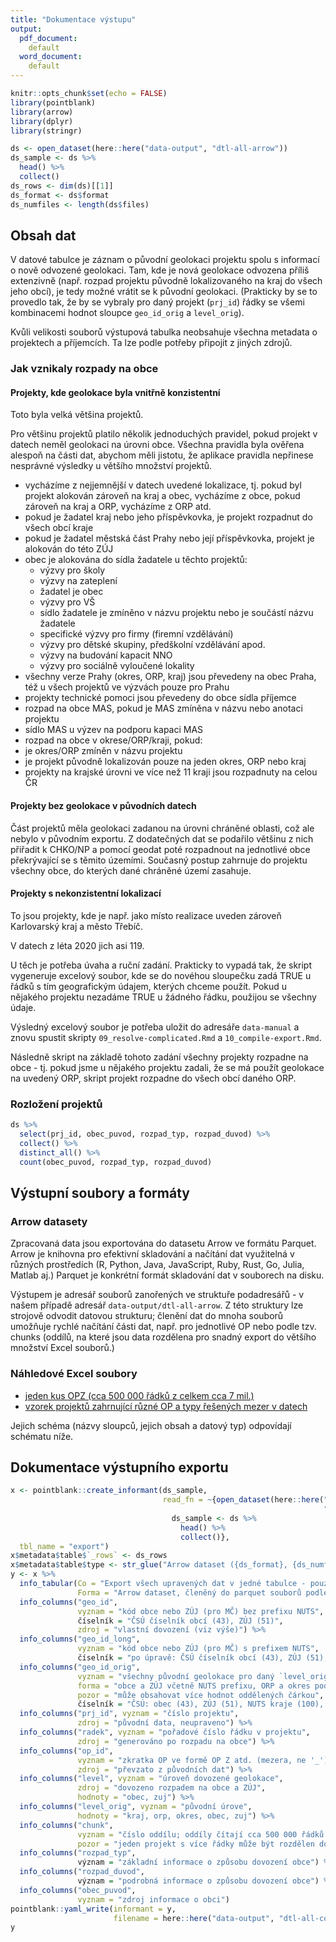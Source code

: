 ```yaml
---
title: "Dokumentace výstupu"
output: 
  pdf_document:
    default
  word_document:
    default
---
```


```r
knitr::opts_chunk$set(echo = FALSE)
library(pointblank)
library(arrow)
library(dplyr)
library(stringr)
```

```r
ds <- open_dataset(here::here("data-output", "dtl-all-arrow"))
ds_sample <- ds %>% 
  head() %>% 
  collect()
ds_rows <- dim(ds)[[1]]
ds_format <- ds$format
ds_numfiles <- length(ds$files)
```

## Obsah dat

V datové tabulce je záznam o původní geolokaci projektu spolu s informací o nově odvozené geolokaci. Tam, kde je nová geolokace odvozena příliš extenzivně (např. rozpad projektu původně lokalizovaného na kraj do všech jeho obcí), je tedy možné vrátit se k původní geolokaci. (Prakticky by se to provedlo tak, že by se vybraly pro daný projekt (`prj_id`) řádky se všemi kombinacemi hodnot sloupce `geo_id_orig` a `level_orig`).

Kvůli velikosti souborů výstupová tabulka neobsahuje všechna metadata o projektech a příjemcích. Ta lze podle potřeby připojit z jiných zdrojů.

### Jak vznikaly rozpady na obce

#### Projekty, kde geolokace byla vnitřně konzistentní

Toto byla velká většina projektů.

Pro většinu projektů platilo několik jednoduchých pravidel, pokud projekt v datech neměl geolokaci na úrovni obce. Všechna pravidla byla ověřena alespoň na části dat, abychom měli jistotu, že aplikace pravidla nepřinese nesprávné výsledky u většího množství projektů.

- vycházíme z nejjemnější v datech uvedené lokalizace, tj. pokud byl projekt alokován zároveň na kraj a obec, vycházíme z obce, pokud zároveň na kraj a ORP, vycházíme z ORP atd.
- pokud je žadatel kraj nebo jeho příspěvkovka, je projekt rozpadnut do všech obcí kraje
- pokud je žadatel městská část Prahy nebo její příspěvkovka, projekt je alokován do této ZÚJ
- obec je alokována do sídla žadatele u těchto projektů:
  - výzvy pro školy
  - výzvy na zateplení
  - žadatel je obec
  - výzvy pro VŠ
  - sídlo žadatele je zmíněno v názvu projektu nebo je součástí názvu žadatele
  - specifické výzvy pro firmy (firemní vzdělávání)
  - výzvy pro dětské skupiny, předškolní vzdělávání apod.
  - výzvy na budování kapacit NNO
  - výzvy pro sociálně vyloučené lokality
- všechny verze Prahy (okres, ORP, kraj) jsou převedeny na obec Praha, též u všech projektů ve výzvách pouze pro Prahu
- projekty technické pomoci jsou převedeny do obce sídla příjemce
- rozpad na obce MAS, pokud je MAS zmíněna v názvu nebo anotaci projektu
- sídlo MAS u výzev na podporu kapaci MAS
- rozpad na obce v okrese/ORP/kraji, pokud:
 - je okres/ORP zmíněn v názvu projektu
 - je projekt původně lokalizován pouze na jeden okres, ORP nebo kraj
- projekty na krajské úrovni ve více než 11 kraji jsou rozpadnuty na celou ČR

#### Projekty bez geolokace v původních datech

Část projektů měla geolokaci zadanou na úrovni chráněné oblasti, což ale nebylo v původním exportu. Z dodatečných dat se podařilo většinu z nich přiřadit k CHKO/NP a pomocí geodat poté rozpadnout na jednotlivé obce překrývající se s těmito územími. Současný postup zahrnuje do projektu všechny obce, do kterých dané chráněné území zasahuje.

#### Projekty s nekonzistentní lokalizací

To jsou projekty, kde je např. jako místo realizace uveden zároveň Karlovarský kraj a město Třebíč.

V datech z léta 2020 jich asi 119.

U těch je potřeba úvaha a ruční zadání. Prakticky to vypadá tak, že skript vygeneruje excelový soubor, kde se do novéhou sloupečku zadá TRUE u řádků s tím geografickým údajem, kterých chceme použít. Pokud u nějakého projektu nezadáme TRUE u žádného řádku, použijou se všechny údaje. 

Výsledný excelový soubor je potřeba uložit do adresáře `data-manual` a znovu spustit skripty `09_resolve-complicated.Rmd` a `10_compile-export.Rmd`. 

Následně skript na základě tohoto zadání všechny projekty rozpadne na obce - tj. pokud jsme u nějakého projektu zadali, že se má použít geolokace na uvedený ORP, skript projekt rozpadne do všech obcí daného ORP.

### Rozložení projektů

```r
ds %>% 
  select(prj_id, obec_puvod, rozpad_typ, rozpad_duvod) %>% 
  collect() %>% 
  distinct_all() %>% 
  count(obec_puvod, rozpad_typ, rozpad_duvod)
```


## Výstupní soubory a formáty

### Arrow datasety

Zpracovaná data jsou exportována do datasetu Arrow ve formátu Parquet. Arrow je knihovna pro efektivní skladování a načítání dat využitelná v různých prostředích (R, Python, Java, JavaScript, Ruby, Rust, Go, Julia, Matlab aj.) Parquet je konkrétní formát skladování dat v souborech na disku.

Výstupem je adresář souborů zanořených ve struktuře podadresářů - v našem případě adresář `data-output/dtl-all-arrow`. Z této struktury lze strojově odvodit datovou strukturu; členění dat do mnoha souborů umožňuje rychlé načítání části dat, např. pro jednotlivé OP nebo podle tzv. chunks (oddílů, na které jsou data rozdělena pro snadný export do většího množství Excel souborů.)

### Náhledové Excel soubory

- [jeden kus OPZ (cca 500 000 řádků z celkem cca 7 mil.)](opz-one-chunk.xlsx)
- [vzorek projektů zahrnující různé OP a typy řešených mezer v datech](sample_export.xlsx)

Jejich schéma (názvy sloupců, jejich obsah a datový typ) odpovídají schématu níže.

## Dokumentace výstupního exportu

```r
x <- pointblank::create_informant(ds_sample, 
                                  read_fn = ~{open_dataset(here::here("data-output",
                                                                      "dtl-all-arrow"))
                                    ds_sample <- ds %>% 
                                      head() %>% 
                                      collect()}, 
  tbl_name = "export")
x$metadata$table$`_rows` <- ds_rows
x$metadata$table$type <- str_glue("Arrow dataset ({ds_format}, {ds_numfiles} files)")
y <- x %>% 
  info_tabular(Co = "Export všech upravených dat v jedné tabulce - pouze kódy území, bez metadat o projektech a příjemcích",
               Forma = "Arrow dataset, členěný do parquet souborů podle OP, typu rozpadu, původu ID obce a oddílu pro export (chunk).") %>% 
  info_columns("geo_id", 
               vyznam = "kód obce nebo ZÚJ (pro MČ) bez prefixu NUTS", 
               číselník = "ČSÚ číselník obcí (43), ZÚJ (51)",
               zdroj = "vlastní dovození (viz výše)") %>% 
  info_columns("geo_id_long", 
               vyznam = "kód obce nebo ZÚJ (pro MČ) s prefixem NUTS",
               číselník = "po úpravě: ČSÚ číselník obcí (43), ZÚJ (51), NUTS kraje (100)") %>% 
  info_columns("geo_id_orig", 
               vyznam = "všechny původní geolokace pro daný `level_orig` - kód území",
               forma = "obce a ZÚJ včetně NUTS prefixu, ORP a okres podle ČSÚ, kraj podle NUTS",
               pozor = "může obsahovat více hodnot oddělených čárkou",
               číselník = "ČSÚ: obec (43), ZÚJ (51), NUTS kraje (100), ORP (65), okes (109)") %>% 
  info_columns("prj_id", vyznam = "číslo projektu",
               zdroj = "původní data, neupraveno") %>% 
  info_columns("radek", vyznam = "pořadové číslo řádku v projektu",
               zdroj = "generováno po rozpadu na obce") %>% 
  info_columns("op_id", 
               vyznam = "zkratka OP ve formě OP Z atd. (mezera, ne '_')",
               zdroj = "převzato z původních dat") %>% 
  info_columns("level", vyznam = "úroveň dovozené geolokace",
               zdroj = "dovozeno rozpadem na obce a ZÚJ",
               hodnoty = "obec, zuj") %>% 
  info_columns("level_orig", vyznam = "původní úrove", 
               hodnoty = "kraj, orp, okres, obec, zuj") %>% 
  info_columns("chunk", 
               vyznam = "číslo oddílu; oddíly čítají cca 500 000 řádků pro export do jednotlivých excelových souborů",
               pozor = "jeden projekt s více řádky může být rozdělen do různých chunks") %>% 
  info_columns("rozpad_typ", 
               význam = "základní informace o způsobu dovození obce") %>% 
  info_columns("rozpad_duvod",
               význam = "podrobná informace o způsobu dovození obce") %>% 
  info_columns("obec_puvod",
               vyznam = "zdroj informace o obci")
pointblank::yaml_write(informant = y, 
                       filename = here::here("data-output", "dtl-all-codebook.yml"))
y
```


